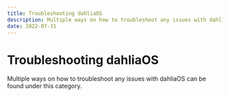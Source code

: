 ```yaml
---
title: Troubleshooting dahliaOS
description: Multiple ways on how to troubleshoot any issues with dahliaOS can be found under this category.
date: 2022-07-31
---
```


# Troubleshooting dahliaOS

Multiple ways on how to troubleshoot any issues with dahliaOS can be found under this category.
